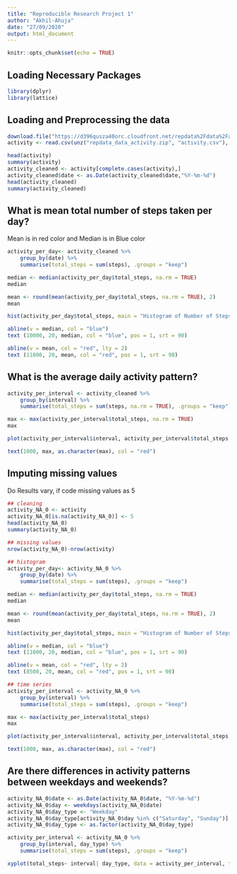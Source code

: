 ---
title: "Reproducible Research Project 1"
author: "Akhil-Ahuja"
date: "27/09/2020"
output: html_document
---

```{r setup, include=FALSE}
knitr::opts_chunk$set(echo = TRUE)
```

## Loading Necessary Packages

```{r loading necessary packages, echo=TRUE, error = FALSE, message = FALSE, warning = FALSE}
library(dplyr)
library(lattice)
```

## Loading and Preprocessing the data

```{r downloading and reading and preprocessing data}
download.file("https://d396qusza40orc.cloudfront.net/repdata%2Fdata%2Factivity.zip", "repdata_data_activity.zip")
activity <- read.csv(unz("repdata_data_activity.zip", "activity.csv"), header = TRUE, na.strings = "NA")

head(activity)
summary(activity)
activity_cleaned <- activity[complete.cases(activity),]
activity_cleaned$date <- as.Date(activity_cleaned$date,"%Y-%m-%d")
head(activity_cleaned)
summary(activity_cleaned)
```

## What is mean total number of steps taken per day?

Mean is in red color and Median is in Blue color

```{r}
activity_per_day<- activity_cleaned %>% 
    group_by(date) %>% 
    summarise(total_steps = sum(steps), .groups = "keep")

median <- median(activity_per_day$total_steps, na.rm = TRUE)
median

mean <- round(mean(activity_per_day$total_steps, na.rm = TRUE), 2)
mean

hist(activity_per_day$total_steps, main = "Histogram of Number of Steps per day", xlab = "Number of Steps")

abline(v = median, col = "blue")
text (10000, 20, median, col = "blue", pos = 1, srt = 90)

abline(v = mean, col = "red", lty = 2)
text (11000, 20, mean, col = "red", pos = 1, srt = 90)
```


## What is the average daily activity pattern?

```{r}
activity_per_interval <- activity_cleaned %>% 
    group_by(interval) %>% 
    summarise(total_steps = sum(steps, na.rm = TRUE), .groups = "keep")

max <- max(activity_per_interval$total_steps, na.rm = TRUE)
max

plot(activity_per_interval$interval, activity_per_interval$total_steps, type = "l", main = "Time Series of Number of Steps per interval", xlab = "Interval", ylab = "Number of Steps")

text(1000, max, as.character(max), col = "red")
```

## Imputing missing values

Do Results vary, if code missing values as 5

```{r}
## cleaning
activity_NA_0 <- activity
activity_NA_0[is.na(activity_NA_0)] <- 5
head(activity_NA_0)
summary(activity_NA_0)

## missing values
nrow(activity_NA_0)-nrow(activity)

## histogram
activity_per_day<- activity_NA_0 %>% 
    group_by(date) %>% 
    summarise(total_steps = sum(steps), .groups = "keep")

median <- median(activity_per_day$total_steps, na.rm = TRUE)
median

mean <- round(mean(activity_per_day$total_steps, na.rm = TRUE), 2)
mean

hist(activity_per_day$total_steps, main = "Histogram of Number of Steps per day", xlab = "Number of Steps")

abline(v = median, col = "blue")
text (11000, 20, median, col = "blue", pos = 1, srt = 90)

abline(v = mean, col = "red", lty = 2)
text (8500, 20, mean, col = "red", pos = 1, srt = 90)

## time series
activity_per_interval <- activity_NA_0 %>% 
    group_by(interval) %>% 
    summarise(total_steps = sum(steps), .groups = "keep")

max <- max(activity_per_interval$total_steps)
max

plot(activity_per_interval$interval, activity_per_interval$total_steps, type = "l", main = "Time Series of Number of Steps per interval", xlab = "Interval", ylab = "Number of Steps")

text(1000, max, as.character(max), col = "red")
```

## Are there differences in activity patterns between weekdays and weekends?

```{r}
activity_NA_0$date <- as.Date(activity_NA_0$date, "%Y-%m-%d")
activity_NA_0$day <- weekdays(activity_NA_0$date)
activity_NA_0$day_type <- "Weekday"
activity_NA_0$day_type[activity_NA_0$day %in% c("Saturday", "Sunday")] <- "Weekend"
activity_NA_0$day_type <- as.factor(activity_NA_0$day_type)

activity_per_interval <- activity_NA_0 %>% 
    group_by(interval, day_type) %>% 
    summarise(total_steps = sum(steps), .groups = "keep")

xyplot(total_steps~ interval| day_type, data = activity_per_interval, type = "l", layout = c(1,2), xlab = "Interval", ylab = "Number of steps")
```


